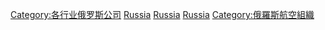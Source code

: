 {{Commonscat|Airlines of Russia}}

[[Category:各行业俄罗斯公司|Category:各行业俄罗斯公司]]
[[Category:各国航空公司|Russia]]
[[Category:亚洲航空公司|Russia]]
[[Category:欧洲航空公司|Russia]]
[[Category:俄羅斯航空組織|Category:俄羅斯航空組織]]
